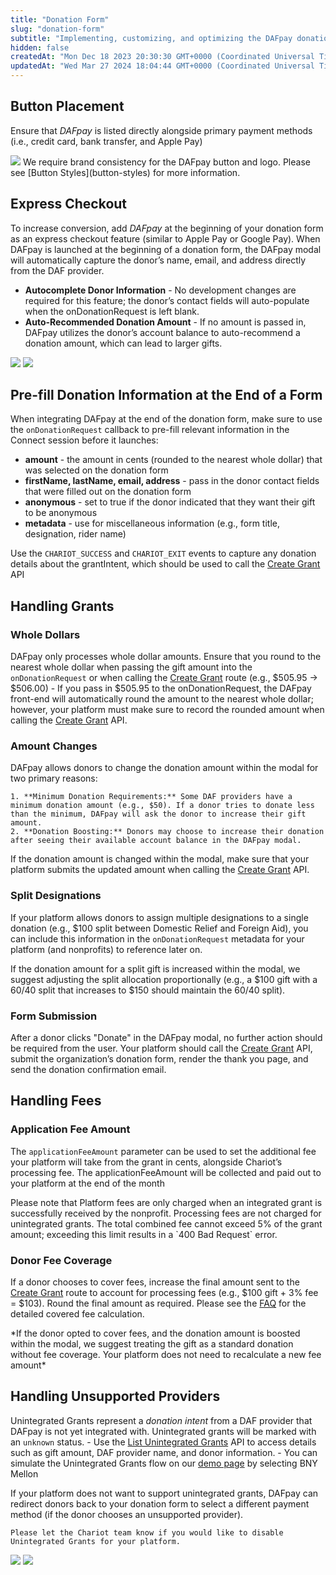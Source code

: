 ```yaml
---
title: "Donation Form"
slug: "donation-form"
subtitle: "Implementing, customizing, and optimizing the DAFpay donation experience to maximize donor engagement and increase conversion rates on your platform"
hidden: false
createdAt: "Mon Dec 18 2023 20:30:30 GMT+0000 (Coordinated Universal Time)"
updatedAt: "Wed Mar 27 2024 18:04:44 GMT+0000 (Coordinated Universal Time)"
---
```


## Button Placement

Ensure that _DAFpay_ is listed directly alongside primary payment methods (i.e., credit card, bank transfer, and Apple Pay)

<Frame caption="Placement is key!">
    <img src='../../images/button-placement.png' />
</Frame>

<Check>
    We require brand consistency for the DAFpay button and logo. Please see [Button Styles](button-styles) for more information.
</Check>

## Express Checkout

To increase conversion, add _DAFpay_ at the beginning of your donation form as an express checkout feature (similar to Apple Pay or Google Pay).
When DAFpay is launched at the beginning of a donation form, the DAFpay modal will automatically capture the donor’s name, email, and address directly from the DAF provider.

- **Autocomplete Donor Information** - No development changes are required for this feature; the donor’s contact fields will auto-populate when the onDonationRequest is left blank.
- **Auto-Recommended Donation Amount** - If no amount is passed in, DAFpay utilizes the donor’s account balance to auto-recommend a donation amount, which can lead to larger gifts.

<Frame caption="Express Checkout with donor information and suggested amounts">
    <img src='../../images/express-checkout-part1.png' />
    <img src='../../images/express-checkout-part2.png' />
</Frame>

## Pre-fill Donation Information at the End of a Form

When integrating DAFpay at the end of the donation form, make sure to use the `onDonationRequest` callback to pre-fill relevant information in the Connect session before it launches:

- **amount** - the amount in cents (rounded to the nearest whole dollar) that was selected on the donation form
- **firstName, lastName, email, address** - pass in the donor contact fields that were filled out on the donation form
- **anonymous** - set to true if the donor indicated that they want their gift to be anonymous
- **metadata** - use for miscellaneous information (e.g., form title, designation, rider name)

Use the `CHARIOT_SUCCESS` and `CHARIOT_EXIT` events to capture any donation details about the grantIntent, which should be used to call the [Create Grant](/api-reference/grants/create) API

## Handling Grants

### Whole Dollars

DAFpay only processes whole dollar amounts. Ensure that you round to the nearest whole dollar when passing the gift amount into the `onDonationRequest` or when calling the [Create Grant](/api-reference/grants/create) route (e.g., $505.95 → $506.00)
    - If you pass in $505.95 to the onDonationRequest, the DAFpay front-end will automatically round the amount to the nearest whole dollar; however, your platform must make sure to record the rounded amount when calling the [Create Grant](/api-reference/grants/create) API.

### Amount Changes

DAFpay allows donors to change the donation amount within the modal for two primary reasons:

    1. **Minimum Donation Requirements:** Some DAF providers have a minimum donation amount (e.g., $50). If a donor tries to donate less than the minimum, DAFpay will ask the donor to increase their gift amount.
    2. **Donation Boosting:** Donors may choose to increase their donation after seeing their available account balance in the DAFpay modal.

If the donation amount is changed within the modal, make sure that your platform submits the updated amount when calling the [Create Grant](/api-reference/grants/create) API.

### Split Designations

If your platform allows donors to assign multiple designations to a single donation (e.g., $100 split between Domestic Relief and Foreign Aid), you can include this information in the `onDonationRequest` metadata for your platform (and nonprofits) to reference later on.

If the donation amount for a split gift is increased within the modal, we suggest adjusting the split allocation proportionally (e.g., a \$100 gift with a 60/40 split that increases to \$150 should maintain the 60/40 split).

### Form Submission

After a donor clicks "Donate" in the DAFpay modal, no further action should be required from the user.
Your platform should call the [Create Grant](/api-reference/grants/create) API, submit the organization’s donation form, render the thank you page, and send the donation confirmation email.

## Handling Fees

### Application Fee Amount

The `applicationFeeAmount` parameter can be used to set the additional fee your platform will take from the grant in cents, alongside Chariot’s processing fee.
The applicationFeeAmount will be collected and paid out to your platform at the end of the month

<Note>
Please note that Platform fees are only charged when an integrated grant is successfully received by the nonprofit.
Processing fees are not charged for unintegrated grants.
</Note>

<Warning>
The total combined fee cannot exceed 5% of the grant amount; exceeding this limit results in a `400 Bad Request` error.
</Warning>

### Donor Fee Coverage

If a donor chooses to cover fees, increase the final amount sent to the [Create Grant](/api-reference/grants/create) route to account for processing fees (e.g., \$100 gift + 3% fee = \$103).
Round the final amount as required.
Please see the [FAQ](/faq) for the detailed covered fee calculation.

<Tip>
    *If the donor opted to cover fees, and the donation amount is boosted within the modal, we suggest treating the gift as a standard donation without fee coverage. Your platform does not need to recalculate a new fee amount*
</Tip>

## Handling Unsupported Providers

Unintegrated Grants represent a *donation intent* from a DAF provider that DAFpay is not yet integrated with.
Unintegrated grants will be marked with an `unknown` status.
    - Use the [List Unintegrated Grants](/reference/list-unintegrated-grants) API to access details such as gift amount, DAF provider name, and donor information.
    - You can simulate the Unintegrated Grants flow on our [demo page](https://secure.dafpay.com/demo) by selecting BNY Mellon

<Info>
    If your platform does not want to support unintegrated grants, DAFpay can redirect donors back to your donation form to select a different payment method (if the donor chooses an unsupported provider).
    
    Please let the Chariot team know if you would like to disable Unintegrated Grants for your platform.
</Info>

<Frame caption="Handling unsupported DAF providers differently within DAFpay. Left: Allow donors to record a Grant Intent; Right: Return donors to your donation form.">
    <img src='../../images/unintegrated-grant-submit.png' />
    <img src='../../images/unintegrated-grant-return.png' />
</Frame>
